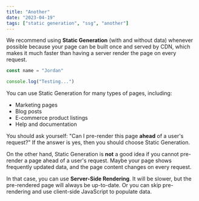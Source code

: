```yaml
---
title: "Another"
date: "2023-04-19"
tags: ["static generation", "ssg", "another"]
---
```


We recommend using **Static Generation** (with and without data) whenever possible because your page can be built once and served by CDN, which makes it much faster than having a server render the page on every request.

```jsx
const name = "Jordan"

console.log("Testing...")
```

<CustomImage
    src="https://raw.githubusercontent.com/JoradnKisiel/BLOGPOSTS/main/images/NextLevel1.png"
    alt="Warning: Next Level Ahead"
/>

You can use Static Generation for many types of pages, including:

-   Marketing pages
-   Blog posts
-   E-commerce product listings
-   Help and documentation

You should ask yourself: "Can I pre-render this page **ahead** of a user's request?" If the answer is yes, then you should choose Static Generation.

On the other hand, Static Generation is **not** a good idea if you cannot pre-render a page ahead of a user's request. Maybe your page shows frequently updated data, and the page content changes on every request.

In that case, you can use **Server-Side Rendering**. It will be slower, but the pre-rendered page will always be up-to-date. Or you can skip pre-rendering and use client-side JavaScript to populate data.
